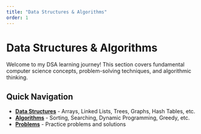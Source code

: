 ```yaml
---
title: "Data Structures & Algorithms"
order: 1
---
```


# Data Structures & Algorithms

Welcome to my DSA learning journey! This section covers fundamental computer science concepts, problem-solving techniques, and algorithmic thinking.

## Quick Navigation

- **[Data Structures](/dsa/data-structures/index.qmd)** - Arrays, Linked Lists, Trees, Graphs, Hash Tables, etc.
- **[Algorithms](/dsa/algorithms/index.qmd)** - Sorting, Searching, Dynamic Programming, Greedy, etc.
- **[Problems](/dsa/problems/index.qmd)** - Practice problems and solutions
